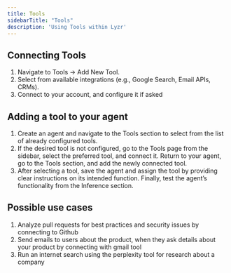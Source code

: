 ```yaml
---
title: Tools
sidebarTitle: "Tools"
description: 'Using Tools within Lyzr'
---
```


## Connecting Tools

1. Navigate to Tools → Add New Tool.
2. Select from available integrations (e.g., Google Search, Email APIs, CRMs).
3. Connect to your account, and configure it if asked

## Adding a tool to your agent

1. Create an agent and navigate to the Tools section to select from the list of already configured tools.
2. If the desired tool is not configured, go to the Tools page from the sidebar, select the preferred tool, and connect it. Return to your agent, go to the Tools section, and add the newly connected tool.
3. After selecting a tool, save the agent and assign the tool by providing clear instructions on its intended function. Finally, test the agent’s functionality from the Inference section.

## Possible use cases
1. Analyze pull requests for best practices and security issues by connecting to Github
2. Send emails to users about the product, when they ask details about your product by connecting with gmail tool
3. Run an internet search using the perplexity tool for research about a company
